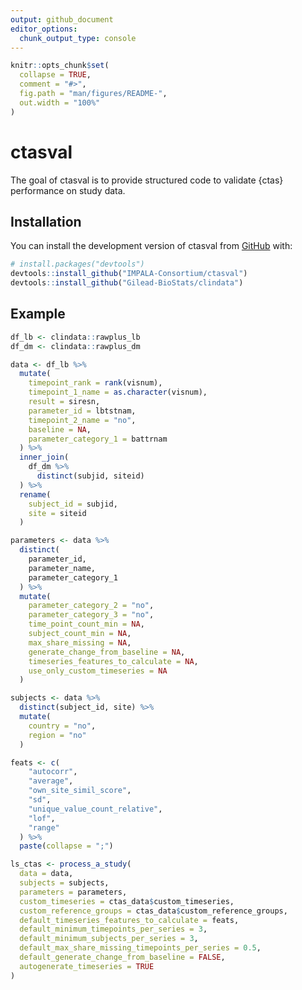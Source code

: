 ```yaml
---
output: github_document
editor_options: 
  chunk_output_type: console
---
```


<!-- README.md is generated from README.Rmd. Please edit that file -->

```r
knitr::opts_chunk$set(
  collapse = TRUE,
  comment = "#>",
  fig.path = "man/figures/README-",
  out.width = "100%"
)
```

# ctasval

<!-- badges: start -->
<!-- badges: end -->

The goal of ctasval is to provide structured code to validate {ctas} performance on study data.

## Installation

You can install the development version of ctasval from [GitHub](https://github.com/) with:

``` r
# install.packages("devtools")
devtools::install_github("IMPALA-Consortium/ctasval")
devtools::install_github("Gilead-BioStats/clindata")
```

## Example

```r
df_lb <- clindata::rawplus_lb
df_dm <- clindata::rawplus_dm

data <- df_lb %>%
  mutate(
    timepoint_rank = rank(visnum),
    timepoint_1_name = as.character(visnum),
    result = siresn,
    parameter_id = lbtstnam,
    timepoint_2_name = "no",
    baseline = NA,
    parameter_category_1 = battrnam
  ) %>%
  inner_join(
    df_dm %>%
      distinct(subjid, siteid)
  ) %>%
  rename(
    subject_id = subjid,
    site = siteid
  )

parameters <- data %>%
  distinct(
    parameter_id,
    parameter_name,
    parameter_category_1
  ) %>%
  mutate(
    parameter_category_2 = "no",
    parameter_category_3 = "no",
    time_point_count_min = NA,
    subject_count_min = NA,
    max_share_missing = NA,
    generate_change_from_baseline = NA,
    timeseries_features_to_calculate = NA,
    use_only_custom_timeseries = NA
  )

subjects <- data %>%
  distinct(subject_id, site) %>%
  mutate(
    country = "no",
    region = "no"
  )

feats <- c(
    "autocorr",
    "average",
    "own_site_simil_score",
    "sd",
    "unique_value_count_relative",
    "lof",
    "range"
  ) %>%
  paste(collapse = ";")

ls_ctas <- process_a_study(
  data = data,
  subjects = subjects,
  parameters = parameters,
  custom_timeseries = ctas_data$custom_timeseries,
  custom_reference_groups = ctas_data$custom_reference_groups,
  default_timeseries_features_to_calculate = feats,
  default_minimum_timepoints_per_series = 3,
  default_minimum_subjects_per_series = 3,
  default_max_share_missing_timepoints_per_series = 0.5,
  default_generate_change_from_baseline = FALSE,
  autogenerate_timeseries = TRUE
)
```

